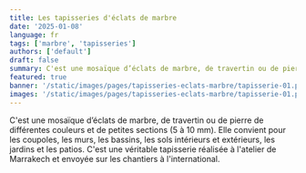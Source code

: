```yaml
---
title: Les tapisseries d'éclats de marbre
date: '2025-01-08'
language: fr
tags: ['marbre', 'tapisseries']
authors: ['default']
draft: false
summary: C'est une mosaïque d’éclats de marbre, de travertin ou de pierre...
featured: true
banner: '/static/images/pages/tapisseries-eclats-marbre/tapisserie-01.png'
images: '/static/images/pages/tapisseries-eclats-marbre/tapisserie-01.png'
---
```

C'est une mosaïque d’éclats de marbre, de travertin ou de pierre de différentes couleurs et de petites sections (5 à 10 mm). Elle convient pour les coupoles, les murs, les bassins, les sols intérieurs et extérieurs, les jardins et les patios. C'est une véritable tapisserie réalisée à l'atelier de Marrakech et envoyée sur les chantiers à l'international.

<div className="grid grid-cols-1 md:grid-cols-2 lg:grid-cols-3 gap-2">
    <FancyBoxImage 
      src="/static/images/pages/tapisseries-eclats-marbre/tapisserie-01.png" 
      alt="tapisserie-01"  
      width={2882}
      height={1591}
      className="w-full"
    />
    <FancyBoxImage 
      src="/static/images/pages/tapisseries-eclats-marbre/tapisserie-02.png" 
      alt="tapisserie-02"  
      width={2912}
      height={1632}      
      className="w-full"
    />
    <FancyBoxImage 
      src="/static/images/pages/tapisseries-eclats-marbre/piscine-01.png" 
      alt="piscine-01"  
      width={2912}
      height={1632}      
      className="w-full"
    />        
    <FancyBoxImage 
      src="/static/images/pages/tapisseries-eclats-marbre/mosaique-01.png" 
      alt="mosaique-01"  
      width={2912}
      height={1632}       
      className="w-full"
    />
    <FancyBoxImage 
      src="/static/images/pages/tapisseries-eclats-marbre/mosaique-02.png" 
      alt="mosaique-02"  
      width={2912}
      height={1632}         
      className="w-full"
    />
    <FancyBoxImage 
      src="/static/images/pages/tapisseries-eclats-marbre/plafond-01.png" 
      alt="plafond-01"  
      width={2912}
      height={1632}            
      className="w-full"
    />
    <FancyBoxImage 
      src="/static/images/pages/tapisseries-eclats-marbre/chantier-01.png" 
      alt="chantier-01"  
      width={2912}
      height={1632}            
      className="w-full"
    />    
    <FancyBoxImage 
      src="/static/images/pages/tapisseries-eclats-marbre/chantier-02.png" 
      alt="chantier-02"  
      width={2912}
      height={1632}            
      className="w-full"
    />      
    <FancyBoxImage 
      src="/static/images/pages/tapisseries-eclats-marbre/chantier-03.png" 
      alt="chantier-03"  
      width={2912}
      height={1632}            
      className="w-full"
    />    
</div>